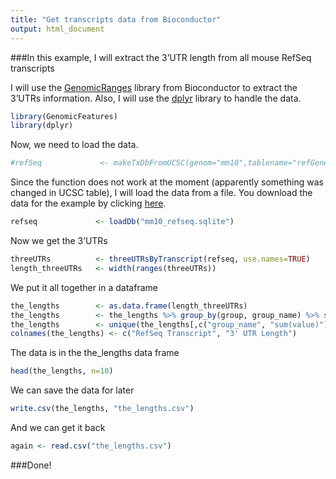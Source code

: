 ```yaml
---
title: "Get transcripts data from Bioconductor"
output: html_document
---
```


###In this example, I will extract the 3'UTR length from all mouse RefSeq transcripts

I will use the [GenomicRanges](https://bioconductor.org/packages/release/bioc/html/GenomicRanges.html) library from Bioconductor to extract the 3'UTRs information.
Also, I will use the [dplyr](https://cran.rstudio.com/web/packages/dplyr/vignettes/introduction.html) library to handle the data.

```r
library(GenomicFeatures)
library(dplyr)
```

Now, we need to load the data.

```r
#refSeq             <- makeTxDbFromUCSC(genom="mm10",tablename="refGene")
```

Since the function does not work at the moment (apparently something was changed in UCSC table),
I will load the data from a file. You download the data for the example by clicking [here](https://github.com/marcosmorgan/transcripts/raw/master/mm10_refseq.sqlite).

```r
refseq             <- loadDb("mm10_refseq.sqlite")
```

Now we get the 3'UTRs

```r
threeUTRs          <- threeUTRsByTranscript(refseq, use.names=TRUE)
length_threeUTRs   <- width(ranges(threeUTRs))
```

We put it all together in a dataframe

```r
the_lengths        <- as.data.frame(length_threeUTRs)
the_lengths        <- the_lengths %>% group_by(group, group_name) %>% summarise(sum(value))
the_lengths        <- unique(the_lengths[,c("group_name", "sum(value)")])
colnames(the_lengths) <- c("RefSeq Transcript", "3' UTR Length")
```

The data is in the the_lengths data frame

```r
head(the_lengths, n=10)
```

We can save the data for later

```r
write.csv(the_lengths, "the_lengths.csv")
```

And we can get it back

```r
again <- read.csv("the_lengths.csv")
```

###Done!







